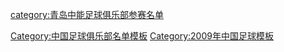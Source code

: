 {{Football squad with logo
 | name      = 2009年青岛中能名单
 | bgcolor   = #F85000
 | textcolor = #FFFAF7
 | teamname  = 青岛中能
 | seasontitle=[[2009年中国足球超级联赛|<span style="color: #FFFAF7;">2009年</span>]][[中国足球超级联赛|<span style="color: #FFFAF7;">中超联赛</span>]]第13名
 | teamlogo  = 
 | p1=[[刘军 (足球守门员)|刘军]]
 | p2=[[郭亮 (足球运动员)|郭亮]]
 | p3=[[乌戈·卡雷拉|乌戈]]
 | p4=[[马克·苏卡纳茨|马克]]
 | p5=[[许景杰]]
 | p6=[[胡俊]]
 | p7=[[姚江山]]
 | p8=[[李太永]]
 | p9=[[帕斯卡·孔达波尼|帕斯卡]]
 | p10=[[郑龙]]
 | p11=[[金平 (足球运动员)|金平]]
 | p12=[[孙平海]]
 | p13=[[朱建荣]]
 | p14=[[魏仁杰]]
 | p15=[[孙彬]]
 | p16=[[黄准 (足球运动员)|黄准]]
 | p17=[[刘健 (足球运动员)|刘健]]
 | p18=[[钱鼎]]
 | p19=[[徐群]]
 | p20=[[张博涵]]
 | p21=[[姜宁 (足球运动员)|姜宁]]
 | p22=[[刘震理]]
 | p23=[[刘洋洋]]
 | p24=[[马龙 (1989年)|马龙]]
 | p25=[[邹正]]
 | p26=[[孙江山]]
 | p27=[[曲波 (足球运动员)|曲波]]
 | p28=[[江天慈]]
 | p29=[[邱昊]]
 | p30=[[刘晓军]]
 | p31=[[佟心]]
 | p32=[[郑志彬]]
 | p33=[[陈昊]]
 | p34=[[逄志泉]]
 | p35=[[王冰 (足球运动员)|王冰]]
 | p36=[[李喆 (足球运动员)|李喆]]
 | p37=[[孙洋]]
 | p38=[[阿卜杜勒-阿齐兹·尼基耶马|阿布]]
 | p39=[[徐彤]]
 | p40=[[全龙海]]
 | p41=[[斯坦季奇]]
 | p42=[[于祥]]
 | p45=[[侯赛因·阿拉·侯赛因|侯赛因]]
 | manager=[[郭侃峰]]<span style="font-size:smaller;">（1至7轮）</span>[[斯洛博丹·桑特拉奇|桑特拉奇]]
}}
<noinclude>
{{DEFAULTSORT:Qingdao Jonoon F.C. Squad 2009}}
[[category:青岛中能足球俱乐部参赛名单]]
[[Category:中国足球俱乐部名单模板]]
[[Category:2009年中国足球模板]]
</noinclude>